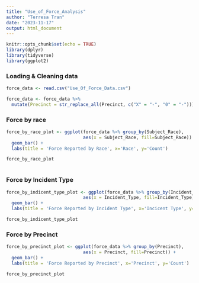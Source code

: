 ```yaml
---
title: "Use_of_Force_Analysis"
author: "Terresa Tran"
date: "2023-11-17"
output: html_document
---
```


```r
knitr::opts_chunk$set(echo = TRUE)
library(dplyr)
library(tidyverse)
library(ggplot2)
```


### Loading & Cleaning data

```r
force_data <- read.csv("Use_Of_Force_Data.csv")

force_data <- force_data %>% 
  mutate(Precinct = str_replace_all(Precinct, c("X" = "-", "0" = "-")))

```

### Force by race

```r
force_by_race_plot <- ggplot(force_data %>% group_by(Subject_Race), 
                             aes(x = Subject_Race, fill=Subject_Race)) +
  geom_bar() +
  labs(title = 'Force Reported by Race', x='Race', y='Count')

force_by_race_plot
  
```

### Force by Incident Type

```r
force_by_indicent_type_plot <- ggplot(force_data %>% group_by(Incident_Type), 
                             aes(x = Incident_Type, fill=Incident_Type)) +
  geom_bar() +
  labs(title = 'Force Reported by Incident Type', x='Incicent Type', y='Count')

force_by_indicent_type_plot
```


### Force by Precinct
```r
force_by_precinct_plot <- ggplot(force_data %>% group_by(Precinct), 
                             aes(x = Precinct, fill=Precinct)) +
  geom_bar() +
  labs(title = 'Force Reported by Precinct', x='Precinct', y='Count')

force_by_precinct_plot
```

